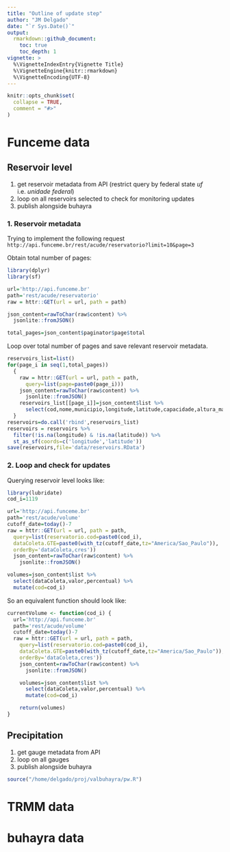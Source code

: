 ```yaml
---
title: "Outline of update step"
author: "JM Delgado"
date: "`r Sys.Date()`"
output:
  rmarkdown::github_document:
    toc: true
    toc_depth: 1
vignette: >
  %\VignetteIndexEntry{Vignette Title}
  %\VignetteEngine{knitr::rmarkdown}
  %\VignetteEncoding{UTF-8}
---
```


```r
knitr::opts_chunk$set(
  collapse = TRUE,
  comment = "#>"
)
```

# Funceme data

## Reservoir level

1. get reservoir metadata from API (restrict query by federal state _uf_ i.e. _unidade federal_)
2. loop on all reservoirs selected to check for monitoring updates
3. publish alongside buhayra

### 1. Reservoir metadata

Trying to implement the following request `http://api.funceme.br/rest/acude/reservatorio?limit=10&page=3`

Obtain total number of pages:
```r
library(dplyr)
library(sf)

url='http://api.funceme.br'
path='rest/acude/reservatorio'
raw = httr::GET(url = url, path = path)

json_content=rawToChar(raw$content) %>%
  jsonlite::fromJSON()

total_pages=json_content$paginator$page$total
```
Loop over total number of pages and save relevant reservoir metadata.
```r
reservoirs_list=list()
for(page_i in seq(1,total_pages))
  {
    raw = httr::GET(url = url, path = path,
      query=list(page=paste0(page_i)))
    json_content=rawToChar(raw$content) %>%
      jsonlite::fromJSON()
    reservoirs_list[[page_i]]=json_content$list %>%
      select(cod,nome,municipio,longitude,latitude,capacidade,altura_maxima)
  }
reservoirs=do.call('rbind',reservoirs_list)
reservoirs = reservoirs %>%
  filter(!is.na(longitude) & !is.na(latitude)) %>%
  st_as_sf(coords=c('longitude','latitude'))
save(reservoirs,file='data/reservoirs.RData')
```

### 2. Loop and check for updates
Querying reservoir level looks like:

```r
library(lubridate)
cod_i=1119

url='http://api.funceme.br'
path='rest/acude/volume'
cutoff_date=today()-7
raw = httr::GET(url = url, path = path,
  query=list(reservatorio.cod=paste0(cod_i),
  dataColeta.GTE=paste0(with_tz(cutoff_date,tz="America/Sao_Paulo")),
  orderBy='dataColeta,cres'))
  json_content=rawToChar(raw$content) %>%
    jsonlite::fromJSON()

volumes=json_content$list %>%
  select(dataColeta,valor,percentual) %>%
  mutate(cod=cod_i)
```

So an equivalent function should look like:

```r
currentVolume <- function(cod_i) {
  url='http://api.funceme.br'
  path='rest/acude/volume'
  cutoff_date=today()-7
  raw = httr::GET(url = url, path = path,
    query=list(reservatorio.cod=paste0(cod_i),
    dataColeta.GTE=paste0(with_tz(cutoff_date,tz="America/Sao_Paulo")),
    orderBy='dataColeta,cres'))
    json_content=rawToChar(raw$content) %>%
      jsonlite::fromJSON()

    volumes=json_content$list %>%
      select(dataColeta,valor,percentual) %>%
      mutate(cod=cod_i)

    return(volumes)
}
```

## Precipitation

1. get gauge metadata from API
2. loop on all gauges
3. publish alongside buhayra

```r
source("/home/delgado/proj/valbuhayra/pw.R")
```

# TRMM data

# buhayra data
